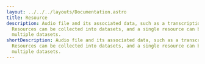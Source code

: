 ---
layout: ../../../layouts/Documentation.astro
title: Resource
description: Audio file and its associated data, such as a transcription.
  Resources can be collected into datasets, and a single resource can belong to
  multiple datasets.
shortDescription: Audio file and its associated data, such as a transcription.
  Resources can be collected into datasets, and a single resource can belong to
  multiple datasets.
---
